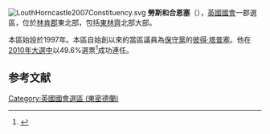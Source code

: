 [[File:LouthHorncastle2007Constituency.svg|right]]
'''勞斯和合恩塞'''（{{lang-en|Louth and Horncastle}}），[[英國|英國]][[英國國會|國會]]一郡選區，位於[[林肯郡|林肯郡]]東北部，包括[[東林齊|東林齊]]北部大部。

本區始設於1997年。本區自始創以來的當區議員為[[保守黨_(英國)|保守黨]]的[[彼得·塔普塞|彼得·塔普塞]]。他在[[2010年英國大選|2010年大選中]]以49.6%選票<ref name="">{{cite news|publisher=[[英國廣播公司|英國廣播公司]]
|date=2010年5月7日
|title=Election 2010/Constituency/Louth & Horncastle
|url=http://news.bbc.co.uk/1/shared/election2010/results/constituency/c71.stm
}}</ref>成功連任。

==参考文献==
<div class="references-small">
<references></references>
</div>

{{DEFAULTSORT:Louth and Horncastle (UK Parliament constituency)}}
[[Category:英國國會選區_(東密德蘭)|Category:英國國會選區 (東密德蘭)]]
